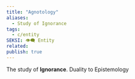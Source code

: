 ```yaml
---
title: "Agnotology"
aliases:
  - Study of Ignorance
tags:
  - c/entity
SEKSI: 👁️‍🗨️ Entity
related:
publish: true
---
```



The study of **Ignorance**. <Link href="/c/duality" className="text-[var(--color-primary)] hover:underline hover:text-[var(--color-secondary)] transition-colors font-medium">Duality</Link> to <Link href="/c/epistemology" className="text-[var(--color-primary)] hover:underline hover:text-[var(--color-secondary)] transition-colors font-medium">Epistemology</Link>

